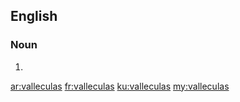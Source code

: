 ==English==

===Noun===
{{head|en|plural}}

# {{plural of|vallecula|lang=en}}

[[ar:valleculas]]
[[fr:valleculas]]
[[ku:valleculas]]
[[my:valleculas]]